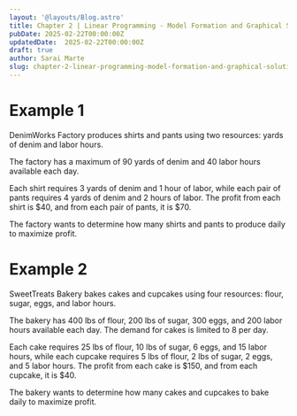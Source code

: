 ```yaml
---
layout: '@layouts/Blog.astro'
title: Chapter 2 | Linear Programming - Model Formation and Graphical Solution 
pubDate: 2025-02-22T00:00:00Z 
updatedDate:  2025-02-22T00:00:00Z 
draft: true
author: Sarai Marte
slug: chapter-2-linear-programming-model-formation-and-graphical-solution
---
```


# Example 1

DenimWorks Factory produces shirts and pants using two resources: yards of denim and labor hours.

The factory has a maximum of 90 yards of denim and 40 labor hours available each day.

Each shirt requires 3 yards of denim and 1 hour of labor, while each pair of pants requires 4 yards of denim and 2 hours of labor. The profit from each shirt is $40, and from each pair of pants, it is $70.

The factory wants to determine how many shirts and pants to produce daily to maximize profit.

# Example 2

SweetTreats Bakery bakes cakes and cupcakes using four resources: flour, sugar, eggs, and labor hours.

The bakery has 400 lbs of flour, 200 lbs of sugar, 300 eggs, and 200 labor hours available each day. The demand for cakes is limited to 8 per day.

Each cake requires 25 lbs of flour, 10 lbs of sugar, 6 eggs, and 15 labor hours, while each cupcake requires 5 lbs of flour, 2 lbs of sugar, 2 eggs, and 5 labor hours. The profit from each cake is $150, and from each cupcake, it is $40.

The bakery wants to determine how many cakes and cupcakes to bake daily to maximize profit.